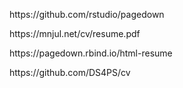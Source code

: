 https://github.com/rstudio/pagedown


https://mnjul.net/cv/resume.pdf

https://pagedown.rbind.io/html-resume




https://github.com/DS4PS/cv